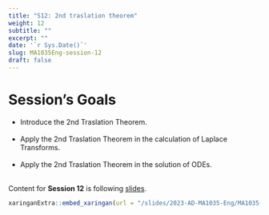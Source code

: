---
title: "S12: 2nd traslation theorem"
weight: 12
subtitle: ""
excerpt: ""
date: '`r Sys.Date()`'
slug: MA1035Eng-session-12
draft: false
---

# Session's Goals
* Introduce the 2nd Traslation Theorem. <br/><br/>
* Apply the 2nd Traslation Theorem in the calculation of Laplace Transforms. <br/><br/>
* Apply the 2nd Traslation Theorem in the solution of ODEs. <br/><br/>

Content for **Session 12** is following [slides](/slides/2023-AD-MA1035-Eng/MA1035-sesion-12).

```{r embed-xaringan, echo=FALSE}
xaringanExtra::embed_xaringan(url = "/slides/2023-AD-MA1035-Eng/MA1035-sesion-12", ratio = "4:3")
```